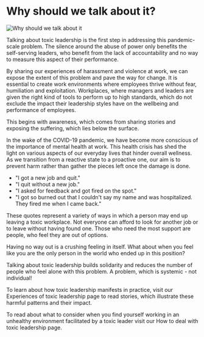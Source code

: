 # Why should we talk about it?

![Why should we talk about it](/images/getting_informed/Why_we_should_talk_about_it.svg)

Talking about toxic leadership is the first step in addressing this pandemic-scale problem. The silence around the abuse of power only benefits the self-serving leaders, who benefit from the lack of accountability and no way to measure this aspect of their performance.

By sharing our experiences of harassment and violence at work, we can expose the extent of this problem and pave the way for change. It is essential to create work environments where employees thrive without fear, humiliation and exploitation. Workplaces, where managers and leaders are given the right kind of tools to perform up to high standards, which do not exclude the impact their leadership styles have on the wellbeing and performance of employees.

This begins with awareness, which comes from sharing stories and exposing the suffering, which lies below the surface.

In the wake of the COVID-19 pandemic, we have become more conscious of the importance of mental health at work. This health crisis has shed the light on various aspects of our everyday lives that hinder overall wellness. As we transition from a reactive state to a proactive one, our aim is to prevent harm rather than gather the pieces left once the damage is done.

- "I got a new job and quit."
- "I quit without a new job."
- "I asked for feedback and got fired on the spot."
- "I got so burned out that I couldn't say my name and was hospitalized. They fired me when I came back."

These quotes represent a variety of ways in which a person may end up leaving a toxic workplace. Not everyone can afford to look for another job or to leave without having found one. Those who need the most support are people, who feel they are out of options.

Having no way out is a crushing feeling in itself. What about when you feel like you are the only person in the world who ended up in this position?

Talking about toxic leadership builds solidarity and reduces the number of people who feel alone with this problem. A problem, which is systemic - not individual!

To learn about how toxic leadership manifests in practice, visit our Experiences of toxic leadership page to read stories, which illustrate these harmful patterns and their impact.

To read about what to consider when you find yourself working in an unhealthy environment facilitated by a toxic leader visit our How to deal with toxic leadership page.
